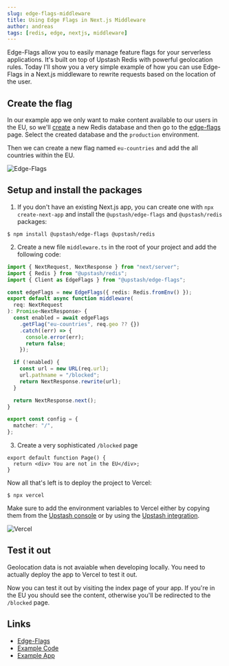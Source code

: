 ```yaml
---
slug: edge-flags-middleware
title: Using Edge Flags in Next.js Middleware
author: andreas
tags: [redis, edge, nextjs, middleware]
---
```


Edge-Flags allow you to easily manage feature flags for your serverless applications. It's built on top of Upstash Redis with powerful geolocation rules.
Today I'll show you a very simple example of how you can use Edge-Flags in a Next.js middleware to rewrite requests based on the location of the user.

## Create the flag

In our example app we only want to make content available to our users in the EU, so we'll [create](https://console.upstash.com/redis?new=true) a new Redis database and then go to the [edge-flags](https://console.upstash.com/edge-flags) page.
Select the created database and the `production` environment.

Then we can create a new flag named `eu-countries` and add the all countries within the EU.

![Edge-Flags](/blog/edge-flags-middleware/flag.png)

## Setup and install the packages

1. If you don't have an existing Next.js app, you can create one with `npx create-next-app` and install the `@upstash/edge-flags` and `@upstash/redis` packages:

```sh-session
$ npm install @upstash/edge-flags @upstash/redis
```

2. Create a new file `middleware.ts` in the root of your project and add the following code:

```ts title="/middleware.ts"
import { NextRequest, NextResponse } from "next/server";
import { Redis } from "@upstash/redis";
import { Client as EdgeFlags } from "@upstash/edge-flags";

const edgeFlags = new EdgeFlags({ redis: Redis.fromEnv() });
export default async function middleware(
  req: NextRequest
): Promise<NextResponse> {
  const enabled = await edgeFlags
    .getFlag("eu-countries", req.geo ?? {})
    .catch((err) => {
      console.error(err);
      return false;
    });

  if (!enabled) {
    const url = new URL(req.url);
    url.pathname = "/blocked";
    return NextResponse.rewrite(url);
  }

  return NextResponse.next();
}

export const config = {
  matcher: "/",
};
```

3. Create a very sophisticated `/blocked` page

```tsx title="app/blocked/page.tsx"
export default function Page() {
  return <div> You are not in the EU</div>;
}
```

Now all that's left is to deploy the project to Vercel:

```sh-session
$ npx vercel
```

Make sure to add the environment variables to Vercel either by copying them from the [Upstash console](https://console.upstash.com/redis) or by using the [Upstash integration](https://vercel.com/integrations/upstash).

![Vercel](/blog/edge-flags-middleware/vercel-env.png)

## Test it out

<Note title="Geolocation in development">
  Geolocation data is not avaiable when developing locally. You need to actually
  deploy the app to Vercel to test it out.
</Note>

Now you can test it out by visiting the index page of your app. If you're in the EU you should see the content, otherwise you'll be redirected to the `/blocked` page.

## Links

- [Edge-Flags](https://upstash.com/blog/edge-flags-beta)
- [Example Code](https://github.com/upstash/edge-flags/tree/main/examples/middleware-rewrites)
- [Example App](https://edge-flags-middleware-rewrites.vercel.app/)
